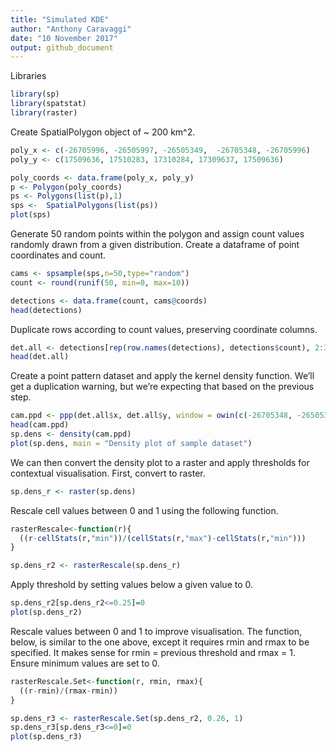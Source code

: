 ```yaml
---
title: "Simulated KDE"
author: "Anthony Caravaggi"
date: "10 November 2017"
output: github_document
---
```


Libraries

```r
library(sp)
library(spatstat)
library(raster)
```

Create SpatialPolygon object of ~ 200 km^2. 

```r
poly_x <- c(-26705996, -26505997, -26505349,  -26705348, -26705996)
poly_y <- c(17509636, 17510283, 17310284, 17309637, 17509636)

poly_coords <- data.frame(poly_x, poly_y)
p <- Polygon(poly_coords)
ps <- Polygons(list(p),1)
sps <-  SpatialPolygons(list(ps))
plot(sps)
```

Generate 50 random points within the polygon and assign count values randomly drawn from a given distribution. Create a dataframe of point coordinates and count.   

```r
cams <- spsample(sps,n=50,type="random")
count <- round(runif(50, min=0, max=10))

detections <- data.frame(count, cams@coords)
head(detections)
```

Duplicate rows according to count values, preserving coordinate columns.

```r
det.all <- detections[rep(row.names(detections), detections$count), 2:3]
head(det.all)
```

Create a point pattern dataset and apply the kernel density function. We'll get a duplication warning, but we're expecting that based on the previous step.

```r
cam.ppd <- ppp(det.all$x, det.all$y, window = owin(c(-26705348, -26505349), c(17309637, 17509636)))
head(cam.ppd)
sp.dens <- density(cam.ppd)
plot(sp.dens, main = "Density plot of sample dataset")
```

We can then convert the density plot to a raster and apply thresholds for contextual visualisation. First, convert to raster.

```r
sp.dens_r <- raster(sp.dens)
```

Rescale cell values between 0 and 1 using the following function.   

```r
rasterRescale<-function(r){
  ((r-cellStats(r,"min"))/(cellStats(r,"max")-cellStats(r,"min")))
}

sp.dens_r2 <- rasterRescale(sp.dens_r)
```

Apply threshold by setting values below a given value to 0.

```r
sp.dens_r2[sp.dens_r2<=0.25]=0
plot(sp.dens_r2)
```

Rescale values between 0 and 1 to improve visualisation. The function, below, is similar to the one above, except it requires rmin and rmax to be specified. It makes sense for rmin = previous threshold and rmax = 1. Ensure minimum values are set to 0.

```r
rasterRescale.Set<-function(r, rmin, rmax){
  ((r-rmin)/(rmax-rmin))
}

sp.dens_r3 <- rasterRescale.Set(sp.dens_r2, 0.26, 1)
sp.dens_r3[sp.dens_r3<=0]=0
plot(sp.dens_r3)
``` 